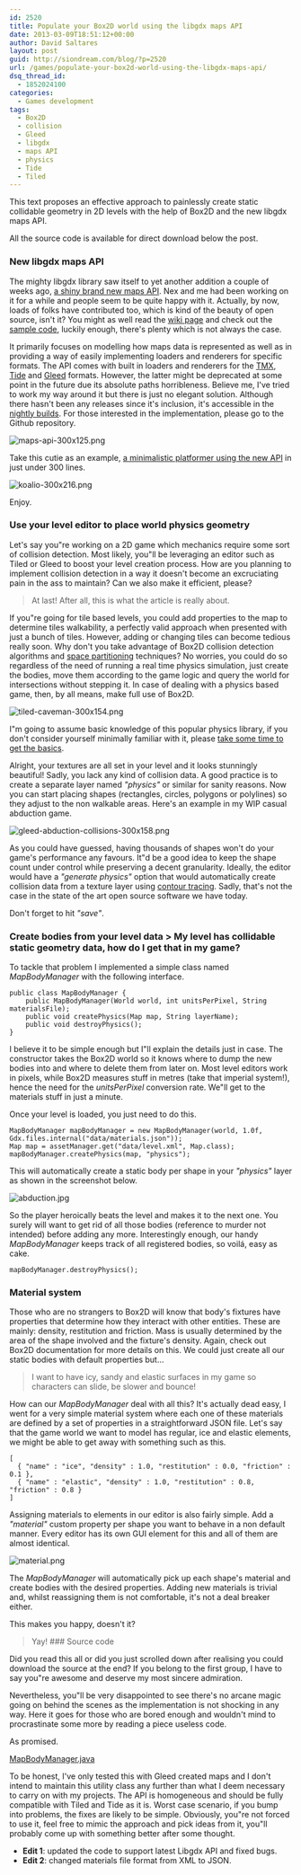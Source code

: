 ```yaml
---
id: 2520
title: Populate your Box2D world using the libgdx maps API
date: 2013-03-09T18:51:12+00:00
author: David Saltares
layout: post
guid: http://siondream.com/blog/?p=2520
url: /games/populate-your-box2d-world-using-the-libgdx-maps-api/
dsq_thread_id:
  - 1852024100
categories:
  - Games development
tags:
  - Box2D
  - collision
  - Gleed
  - libgdx
  - maps API
  - physics
  - Tide
  - Tiled
---
```


This text proposes an effective approach to painlessly create static collidable geometry in 2D levels with the help of Box2D and the new libgdx maps API.

All the source code is available for direct download below the post.

### New libgdx maps API

The mighty libgdx library saw itself to yet another addition a couple of weeks ago, [a shiny brand new maps API](http://www.badlogicgames.com/wordpress/?p=2870). Nex and me had been working on it for a while and people seem to be quite happy with it. Actually, by now, loads of folks have contributed too, which is kind of the beauty of open source, isn't it? You might as well read the [wiki page](http://code.google.com/p/libgdx/wiki/GraphicsTileMaps?ts=1361648294&updated=GraphicsTileMaps) and check out the [sample code](https://code.google.com/p/libgdx/wiki/GraphicsTileMaps?ts=1361648294&updated=GraphicsTileMaps#Examples), luckily enough, there's plenty which is not always the case.

It primarily focuses on modelling how maps data is represented as well as in providing a way of easily implementing loaders and renderers for specific formats. The API comes with built in loaders and renderers for the [TMX](http://www.mapeditor.org/), [Tide](http://tide.codeplex.com/) and [Gleed](http://gleed2d.codeplex.com/) formats. However, the latter might be deprecated at some point in the future due its absolute paths horribleness. Believe me, I've tried to work my way around it but there is just no elegant solution. Although there hasn't been any releases since it's inclusion, it's accessible in the [nightly builds](http://libgdx.badlogicgames.com/nightlies/). For those interested in the implementation, please go to the Github repository.

![maps-api-300x125.png](/img/wp/maps-api-300x125.png)

Take this cutie as an example, [a minimalistic platformer using the new API](https://github.com/libgdx/libgdx/blob/master/tests/gdx-tests/src/com/badlogic/gdx/tests/superkoalio/SuperKoalio.java) in just under 300 lines.

![koalio-300x216.png](/img/wp/koalio-300x216.png)

Enjoy.

### Use your level editor to place world physics geometry

Let's say you"re working on a 2D game which mechanics require some sort of collision detection. Most likely, you"ll be leveraging an editor such as Tiled or Gleed to boost your level creation process. How are you planning to implement collision detection in a way it doesn't become an excruciating pain in the ass to maintain? Can we also make it efficient, please?

> At last! After all, this is what the article is really about.

If you"re going for tile based levels, you could add properties to the map to determine tiles walkability, a perfectly valid approach when presented with just a bunch of tiles. However, adding or changing tiles can become tedious really soon. Why don't you take advantage of Box2D collision detection algorithms and [space partitioning](http://en.wikipedia.org/wiki/Space_partitioning) techniques? No worries, you could do so regardless of the need of running a real time physics simulation, just create the bodies, move them according to the game logic and query the world for intersections without stepping it. In case of dealing with a physics based game, then, by all means, make full use of Box2D.

![tiled-caveman-300x154.png](/img/wp/tiled-caveman-300x154.png)

I"m going to assume basic knowledge of this popular physics library, if you don't consider yourself minimally familiar with it, please [take some time to get the basics](http://box2d.org/manual.pdf).

Alright, your textures are all set in your level and it looks stunningly beautiful! Sadly, you lack any kind of collision data. A good practice is to create a separate layer named _"physics"_ or similar for sanity reasons. Now you can start placing shapes (rectangles, circles, polygons or polylines) so they adjust to the non walkable areas. Here's an example in my WIP casual abduction game.

![gleed-abduction-collisions-300x158.png](/img/wp/gleed-abduction-collisions-300x158.png)

As you could have guessed, having thousands of shapes won't do your game's performance any favours. It"d be a good idea to keep the shape count under control while preserving a decent granularity. Ideally, the editor would have a _"generate physics"_ option that would automatically create collision data from a texture layer using [contour tracing](http://www.imageprocessingplace.com/downloads_V3/root_downloads/tutorials/contour_tracing_Abeer_George_Ghuneim/alg.html). Sadly, that's not the case in the state of the art open source software we have today.

Don't forget to hit _"save"_.

### Create bodies from your level data > My level has collidable static geometry data, how do I get that in my game?

To tackle that problem I implemented a simple class named _MapBodyManager_ with the following interface.

```
public class MapBodyManager {
    public MapBodyManager(World world, int unitsPerPixel, String materialsFile);
    public void createPhysics(Map map, String layerName);
    public void destroyPhysics();
}
```

I believe it to be simple enough but I"ll explain the details just in case. The constructor takes the Box2D world so it knows where to dump the new bodies into and where to delete them from later on. Most level editors work in pixels, while Box2D measures stuff in metres (take that imperial system!), hence the need for the _unitsPerPixel_ conversion rate. We"ll get to the materials stuff in just a minute.

Once your level is loaded, you just need to do this.

```
MapBodyManager mapBodyManager = new MapBodyManager(world, 1.0f, Gdx.files.internal("data/materials.json"));
Map map = assetManager.get("data/level.xml", Map.class);
mapBodyManager.createPhysics(map, "physics");
```

This will automatically create a static body per shape in your _"physics"_ layer as shown in the screenshot below.

![abduction.jpg](/img/wp/abduction.jpg)

So the player heroically beats the level and makes it to the next one. You surely will want to get rid of all those bodies (reference to murder not intended) before adding any more. Interestingly enough, our handy _MapBodyManager_ keeps track of all registered bodies, so voilá, easy as cake.

```
mapBodyManager.destroyPhysics();
```

### Material system

Those who are no strangers to Box2D will know that body's fixtures have properties that determine how they interact with other entities. These are mainly: density, restitution and friction. Mass is usually determined by the area of the shape involved and the fixture's density. Again, check out Box2D documentation for more details on this. We could just create all our static bodies with default properties but…

> I want to have icy, sandy and elastic surfaces in my game so characters can slide, be slower and bounce!

How can our _MapBodyManager_ deal with all this? It's actually dead easy, I went for a very simple material system where each one of these materials are defined by a set of properties in a straightforward JSON file. Let's say that the game world we want to model has regular, ice and elastic elements, we might be able to get away with something such as this.

```
[
  { "name" : "ice", "density" : 1.0, "restitution" : 0.0, "friction" : 0.1 },
  { "name" : "elastic", "density" : 1.0, "restitution" : 0.8, "friction" : 0.8 }
]
```

Assigning materials to elements in our editor is also fairly simple. Add a _"material"_ custom property per shape you want to behave in a non default manner. Every editor has its own GUI element for this and all of them are almost identical.

![material.png](/img/wp/material.png)

The _MapBodyManager_ will automatically pick up each shape's material and create bodies with the desired properties. Adding new materials is trivial and, whilst reassigning them is not comfortable, it's not a deal breaker either.

This makes you happy, doesn't it?

> Yay! ### Source code

Did you read this all or did you just scrolled down after realising you could download the source at the end? If you belong to the first group, I have to say you"re awesome and deserve my most sincere admiration.

Nevertheless, you"ll be very disappointed to see there's no arcane magic going on behind the scenes as the implementation is not shocking in any way. Here it goes for those who are bored enough and wouldn't mind to procrastinate some more by reading a piece useless code.

As promised.

[MapBodyManager.java](https://github.com/dsaltares/sioncore/blob/master/src/com/siondream/core/physics/MapBodyManager.java)

To be honest, I've only tested this with Gleed created maps and I don't intend to maintain this utility class any further than what I deem necessary to carry on with my projects. The API is homogeneous and should be fully compatible with Tiled and Tide as it is. Worst case scenario, if you bump into problems, the fixes are likely to be simple. Obviously, you"re not forced to use it, feel free to mimic the approach and pick ideas from it, you"ll probably come up with something better after some thought.

- **Edit 1**: updated the code to support latest Libgdx API and fixed bugs.
- **Edit 2**: changed materials file format from XML to JSON.
